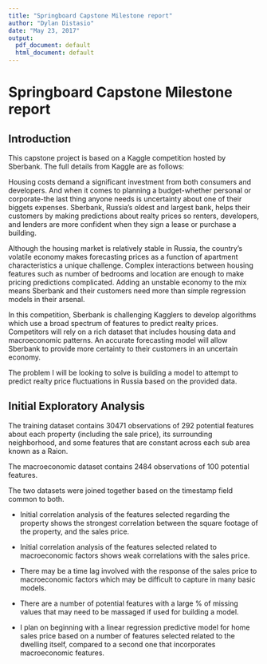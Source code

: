 ```yaml
---
title: "Springboard Capstone Milestone report"
author: "Dylan Distasio"
date: "May 23, 2017"
output:
  pdf_document: default
  html_document: default
---
```


# Springboard Capstone Milestone report

## Introduction

This capstone project is based on a Kaggle competition hosted by Sberbank.  The full details from Kaggle are as follows:

Housing costs demand a significant investment from both consumers and developers. And when it comes to planning a budget-whether personal or corporate-the last thing anyone needs is uncertainty about one of their biggets expenses. Sberbank, Russia's oldest and largest bank, helps their customers by making predictions about realty prices so renters, developers, and lenders are more confident when they sign a lease or purchase a building.

Although the housing market is relatively stable in Russia, the country's volatile economy makes forecasting prices as a function of apartment characteristics a unique challenge. Complex interactions between housing features such as number of bedrooms and location are enough to make pricing predictions complicated. Adding an unstable economy to the mix means Sberbank and their customers need more than simple regression models in their arsenal.

In this competition, Sberbank is challenging Kagglers to develop algorithms which use a broad spectrum of features to predict realty prices. Competitors will rely on a rich dataset that includes housing data and macroeconomic patterns. An accurate forecasting model will allow Sberbank to provide more certainty to their customers in an uncertain economy.

The problem I will be looking to solve is building a model to attempt to predict realty price fluctuations in Russia based on the provided data.

## Initial Exploratory Analysis

The training dataset contains 30471 observations of 292 potential features about each property (including the sale price), its surrounding neighborhood, and some features that are constant across each sub area known as a Raion.

The macroeconomic dataset contains 2484 observations of 100 potential features.

The two datasets were joined together based on the timestamp field common to both.

* Initial correlation analysis of the features selected regarding the property shows the strongest correlation between the square footage of the property, and the sales price.

* Initial correlation analysis of the features selected related to macroeconomic factors shows weak correlations with the sales price.

* There may be a time lag involved with the response of the sales price to macroeconomic factors which may be difficult to capture in many basic models.

* There are a number of potential features with a large % of missing values that may need to be massaged if used for building a model.

* I plan on beginning with a linear regression predictive model for home sales price based on a number of features selected related to the dwelling itself, compared to a second one that incorporates macroeconomic features.


